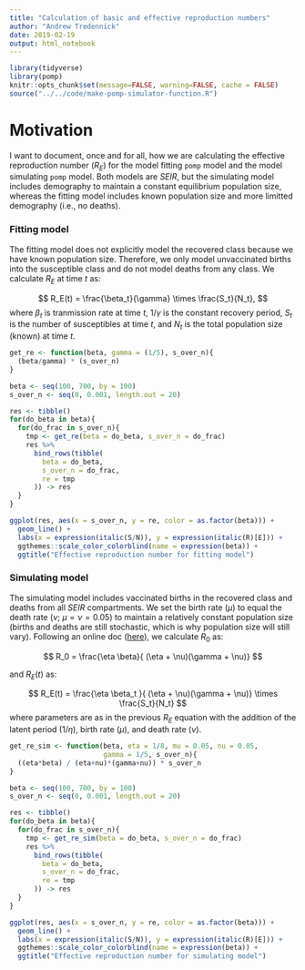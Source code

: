 ```yaml
---
title: "Calculation of basic and effective reproduction numbers"
author: "Andrew Tredennick"
date: 2019-02-19
output: html_notebook
---
```


```r
library(tidyverse)
library(pomp)
knitr::opts_chunk$set(message=FALSE, warning=FALSE, cache = FALSE)
source("../../code/make-pomp-simulator-function.R")
```

# Motivation
I want to document, once and for all, how we are calculating the effective reproduction number ($R_E$) for the model fitting `pomp` model and the model simulating `pomp` model.
Both models are *SEIR*, but the simulating model includes demography to maintain a constant equilibrium population size, whereas the fitting model includes known population size and more limitted demography (i.e., no deaths).

### Fitting model
The fitting model does not explicitly model the recovered class because we have known population size.
Therefore, we only model unvaccinated births into the susceptible class and do not model deaths from any class.
We calculate $R_E$ at time *t* as:

$$
R_E(t) = \frac{\beta_t}{\gamma} \times \frac{S_t}{N_t},
$$
where $\beta_t$ is tranmission rate at time *t*, $1/\gamma$ is the constant recovery period, $S_t$ is the number of susceptibles at time *t*, and $N_t$ is the total population size (known) at time *t*.

```r
get_re <- function(beta, gamma = (1/5), s_over_n){
  (beta/gamma) * (s_over_n)
}

beta <- seq(100, 700, by = 100)
s_over_n <- seq(0, 0.001, length.out = 20)

res <- tibble() 
for(do_beta in beta){
  for(do_frac in s_over_n){
    tmp <- get_re(beta = do_beta, s_over_n = do_frac)
    res %>%
      bind_rows(tibble(
        beta = do_beta,
        s_over_n = do_frac,
        re = tmp
      )) -> res
  }
}

ggplot(res, aes(x = s_over_n, y = re, color = as.factor(beta))) +
  geom_line() +
  labs(x = expression(italic(S/N)), y = expression(italic(R)[E])) +
  ggthemes::scale_color_colorblind(name = expression(beta)) +
  ggtitle("Effective reproduction number for fitting model")
```

### Simulating model
The simulating model includes vaccinated births in the recovered class and deaths from all *SEIR* compartments.
We set the birth rate ($\mu$) to equal the death rate ($\nu$; $\mu = \nu = 0.05$) to maintain a relatively constant population size (births and deaths are still stochastic, which is why population size will still vary).
Following an online doc ([here](https://web.stanford.edu/~jhj1/teachingdocs/Jones-on-R0.pdf)), we calculate $R_0$ as:

$$
R_0 = \frac{\eta \beta}{ (\eta + \nu)(\gamma + \nu)} 
$$

and $R_E(t)$ as:

$$
R_E(t) = \frac{\eta \beta_t }{ (\eta + \nu)(\gamma + \nu)} \times \frac{S_t}{N_t}
$$
where parameters are as in the previous $R_E$ equation with the addition of the latent period ($1/\eta$), birth rate ($\mu$), and death rate ($\nu$).

```r
get_re_sim <- function(beta, eta = 1/8, mu = 0.05, nu = 0.05,
                       gamma = 1/5, s_over_n){
  ((eta*beta) / (eta+nu)*(gamma+nu)) * s_over_n
}

beta <- seq(100, 700, by = 100)
s_over_n <- seq(0, 0.001, length.out = 20)

res <- tibble() 
for(do_beta in beta){
  for(do_frac in s_over_n){
    tmp <- get_re_sim(beta = do_beta, s_over_n = do_frac)
    res %>%
      bind_rows(tibble(
        beta = do_beta,
        s_over_n = do_frac,
        re = tmp
      )) -> res
  }
}

ggplot(res, aes(x = s_over_n, y = re, color = as.factor(beta))) +
  geom_line() +
  labs(x = expression(italic(S/N)), y = expression(italic(R)[E])) +
  ggthemes::scale_color_colorblind(name = expression(beta)) +
  ggtitle("Effective reproduction number for simulating model")

```